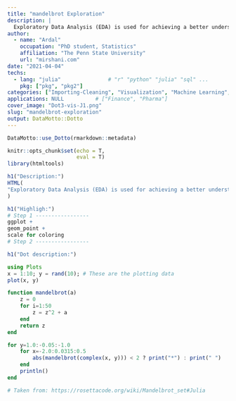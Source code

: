 ```yaml
---
title: "mandelbrot Exploration"
description: |
  Exploratory Data Analysis (EDA) is used for achieving a better understanding of data in terms of its main features, the significance of various variables, and the inter-variable relationships. The First step is to explore the dataset.  
author:
  - name: "Ardal"
    occupation: "PhD student, Statistics"
    affiliation: "The Penn State University"
    url: "mirshani.com"
date: "2021-04-04"
techs:
  - lang: "julia"               # "r" "python" "julia" "sql" ...
    pkg: ["pkg", "pkg2"]
categories: ["Importing-Cleaning", "Visualization", "Machine Learning", "Statistical Learning", "Reporting"]
applications: NULL          # ["Finance", "Pharma"]
cover_image: "Dot3-vis-J1.png"
slug: "mandelbrot-exploration"
output: DataMotto::Dotto
---
```


```r
DataMotto::use_Dotto(rmarkdown::metadata)
```

```r
knitr::opts_chunk$set(echo = T,
                      eval = T)
library(htmltools)
```

<!-- Dot 1 ------------------------------------------------>

```r
h1("Description:")
HTML(
"Exploratory Data Analysis (EDA) is used for achieving a better understanding of data in terms of its main features, the significance of various variables, and the inter-variable relationships. The First step is to explore the dataset.  "
)
```
<!-- Dot 2 ------------------------------------------------>

```r
h1("Highligh:")
# Step 1 -----------------
ggplot +
geom_point +
scale for coloring
# Step 2 -----------------

```
<!-- Dot 3 ------------------------------------------------>

```r
h1("Dot description:")
```

```julia
using Plots
x = 1:10; y = rand(10); # These are the plotting data
plot(x, y)
```


<!-- Dot 4 ------------------------------------------------>

```julia
function mandelbrot(a)
    z = 0
    for i=1:50
        z = z^2 + a
    end
    return z
end

for y=1.0:-0.05:-1.0
    for x=-2.0:0.0315:0.5
        abs(mandelbrot(complex(x, y))) < 2 ? print("*") : print(" ")
    end
    println()
end

# Taken from: https://rosettacode.org/wiki/Mandelbrot_set#Julia
```
